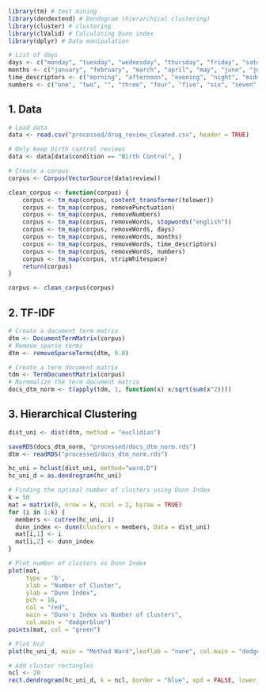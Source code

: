 ```r
library(tm) # text mining
library(dendextend) # Dendogram (hierarchical clustering)
library(cluster) # clustering
library(clValid) # Calculating Dunn index
library(dplyr) # Data manipulation
```


```r
# List of days
days <- c("monday", "tuesday", "wednesday", "thursday", "friday", "saturday", "sunday")
months <- c("january", "february", "march", "april", "may", "june", "july", "august", "september", "october", "november", "december")
time_descriptors <- c("morning", "afternoon", "evening", "night", "midnight", "noon", "pm", "am", "day", "week", "month", "year")
numbers <- c("one", "two", "", "three", "four", "five", "six", "seven", "eight", "nine", "ten", "eleven", "twelve", "thirteen", "fourteen", "fifteen", "sixteen", "seventeen", "eighteen", "nineteen", "twenty", "thirty", "forty", "fifty", "sixty", "seventy", "eighty", "ninety", "hundred", "thousand", "million", "billion", "trillion", "quadrillion", "quintillion", "sextillion", "septillion", "octillion", "nonillion", "decillion", "undecillion", "duodecillion", "tredecillion", "quattuordecillion", "quindecillion", "sexdecillion", "septendecillion", "octodecillion", "novemdecillion", "vigintillion", "googol", "googolplex")
```

## 1. Data

```r
# Load data
data <- read.csv("processed/drug_review_cleaned.csv", header = TRUE)

# Only keep birth control reviews
data <- data[data$condition == "Birth Control", ]

# Create a corpus
corpus <- Corpus(VectorSource(data$review))

clean_corpus <- function(corpus) {
    corpus <- tm_map(corpus, content_transformer(tolower))
    corpus <- tm_map(corpus, removePunctuation)
    corpus <- tm_map(corpus, removeNumbers)
    corpus <- tm_map(corpus, removeWords, stopwords("english"))
    corpus <- tm_map(corpus, removeWords, days)
    corpus <- tm_map(corpus, removeWords, months)
    corpus <- tm_map(corpus, removeWords, time_descriptors)
    corpus <- tm_map(corpus, removeWords, numbers)
    corpus <- tm_map(corpus, stripWhitespace)
    return(corpus)
}

corpus <- clean_corpus(corpus)
```

## 2. TF-IDF
```r
# Create a document term matrix
dtm <- DocumentTermMatrix(corpus)
# Remove sparse terms
dtm <- removeSparseTerms(dtm, 0.8)
```

```r
# Create a term document matrix
tdm <- TermDocumentMatrix(corpus)
# Normmalize the term document matrix
docs_dtm_norm <- t(apply(tdm, 1, function(x) x/sqrt(sum(x^2))))
```

## 3. Hierarchical Clustering

```r
dist_uni <- dist(dtm, method = "euclidian")
```

```r
saveRDS(docs_dtm_norm, "processed/docs_dtm_norm.rds")
dtm <- readRDS("processed/docs_dtm_norm.rds") 

hc_uni = hclust(dist_uni, method="ward.D")
hc_uni_d = as.dendrogram(hc_uni)

# Finding the optimal number of clusters using Dunn Index
k = 50
mat = matrix(0, nrow = k, ncol = 2, byrow = TRUE)
for (i in 1:k) {
  members <- cutree(hc_uni, i)
  dunn_index <- dunn(clusters = members, Data = dist_uni)
  mat[i,1] <- i
  mat[i,2] <- dunn_index
}

# Plot number of clusters vs Dunn Index
plot(mat, 
     type = 'b',
     xlab = "Number of Cluster", 
     ylab = "Dunn Index",
     pch = 16,
     col = "red",
     main = "Dunn's Index vs Number of clusters",
     col.main = "dodgerblue")
points(mat, col = "green")
```

```r
# Plot hcd
plot(hc_uni_d, main = "Method Ward",leaflab = "none", col.main = "dodgerblue")

# Add cluster rectangles 
ncl <- 20
rect.dendrogram(hc_uni_d, k = ncl, border = "blue", xpd = FALSE, lower_rect = 0)
```